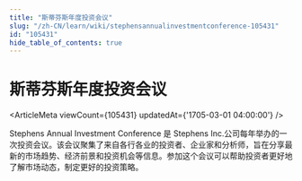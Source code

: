 ```yaml
---
title: "斯蒂芬斯年度投资会议"
slug: "/zh-CN/learn/wiki/stephensannualinvestmentconference-105431"
id: "105431"
hide_table_of_contents: true
---
```



# 斯蒂芬斯年度投资会议

<ArticleMeta viewCount={105431} updatedAt={'1705-03-01 04:00:00'} />

Stephens Annual Investment Conference 是 Stephens Inc.公司每年举办的一次投资会议。该会议聚集了来自各行各业的投资者、企业家和分析师，旨在分享最新的市场趋势、经济前景和投资机会等信息。参加这个会议可以帮助投资者更好地了解市场动态，制定更好的投资策略。
